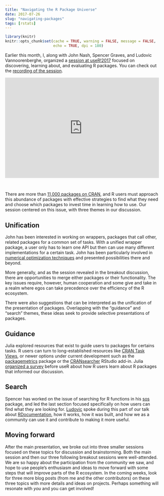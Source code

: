 ```yaml
---
title: "Navigating the R Package Universe"
date: 2017-07-26
slug: "navigating-packages"
tags: [rstats]
---
```


```r
library(knitr)
knitr::opts_chunk$set(cache = TRUE, warning = FALSE, message = FALSE, 
                      echo = TRUE, dpi = 180)
```

Earlier this month, I, along with John Nash, Spencer Graves, and Ludovic Vannoorenberghe, organized a [session at useR!2017](http://sched.co/AypJ) focused on discovering, learning about, and evaluating R packages. You can check out the [recording of the session](https://channel9.msdn.com/events/useR-international-R-User-conferences/useR-International-R-User-2017-Conference/Navigating-the-R-package-universe).

<!--html_preserve--><div><div style="left: 0px; width: 100%; height: 0px; position: relative; padding-bottom: 65%;"><iframe src="https://speakerdeck.com/player/7b74cd7bc78b4ed2837f1d6828c39a96" frameborder="0" allowfullscreen="true" webkitallowfullscreen="true" mozallowfullscreen="true" style="top: 0px; left: 0px; width: 100%; height: 100%; position: absolute;"></iframe></div></div>

<br><!--/html_preserve-->

There are more than [11,000 packages on CRAN](https://juliasilge.com/blog/scraping-cran/), and R users must approach this abundance of packages with effective strategies to find what they need and choose which packages to invest time in learning how to use. Our session centered on this issue, with three themes in our discussion.

## Unification

John has been interested in working on wrappers, packages that call other, related packages for a common set of tasks. With a unified wrapper package, a user only has to learn one API but then can use many different implementations for a certain task. John has been particularly involved in [numerical optimization techniques](https://nashjc.wordpress.com/2016/11/20/choosing-which-method-to-use-for-optimizating-functions/) and presented possibilities there and beyond.

More generally, and as the session revealed in the breakout discussion, there are opportunities to merge either packages or their functionality. The key issues require, however, human cooperation and some give and take in a realm where egos can take precedence over the efficiency of the R ecosystem.

There were also suggestions that can be interpreted as the unification of the presentation of packages. Overlapping with the "guidance" and "search" themes, these ideas seek to provide selective presentations of packages.

## Guidance

Julia explored resources that exist to guide users to packages for certains tasks. R users can turn to long-established resources like [CRAN Task Views](https://cran.r-project.org/web/views/), or newer options under current development such as the [packagemetrics](https://ropensci.org/blog/blog/2017/06/27/packagemetrics) package or the [CRANsearcher](https://github.com/RhoInc/CRANsearcher) RStudio add-in. Julia [organized a survey](https://app.doopoll.co/poll/FGZqTL7vpaaCgpWCM/live-results) before useR about how R users learn about R packages that informed our discussion.

## Search

Spencer has worked on the issue of searching for R functions in his [sos](https://cran.r-project.org/package=sos) package, and led the last section focused specifically on how users can find what they are looking for. [Ludovic](https://github.com/ludov04) spoke during this part of our talk about [RDocumentation](https://www.rdocumentation.org/), how it works, how it was built, and how we as a community can use it and contribute to making it more useful.

## Moving forward

After the main presentation, we broke out into three smaller sessions focused on these topics for discussion and brainstorming. Both the main session and then our three following breakout sessions were well-attended. We are so happy about the participation from the community we saw, and hope to use people's enthusiasm and ideas to move forward with some steps that will improve parts of the R ecosystem. In the coming weeks, look for three more blog posts (from me and the other contributors) on these three topics with more details and ideas on projects. Perhaps something will resonate with *you* and you can get involved!

